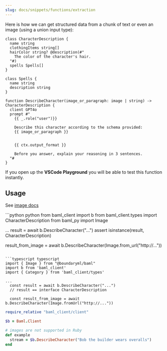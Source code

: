 ```yaml
---
slug: docs/snippets/functions/extraction
---
```


Here is how we can get structured data from a chunk of text or even an image (using a union input type):

```baml BAML
class CharacterDescription {
  name string
  clothingItems string[]
  hairColor string? @description(#"
    The color of the character's hair.
  "#)
  spells Spells[]
}

class Spells {
  name string
  description string
} 

function DescribeCharacter(image_or_paragraph: image | string) -> CharacterDescription {
  client GPT4o
  prompt #"
    {{ _.role("user")}}
    
    Describe this character according to the schema provided:
    {{ image_or_paragraph }}


    {{ ctx.output_format }}

    Before you answer, explain your reasoning in 3 sentences.
  "#
}
```

If you open up the **VSCode Playground** you will be able to test this function instantly.

## Usage

See [image docs](/docs/snippets/supported-types#image)

<CodeBlocks>
```python python
from baml_client import b
from baml_client.types import CharacterDescription
from baml_py import Image

...
  result = await b.DescribeCharacter("...")
  assert isinstance(result, CharacterDescription)

  result_from_image = await b.DescribeCharacter(Image.from_url("http://..."))
```

```typescript typescript
import { Image } from "@boundaryml/baml"
import b from 'baml_client'
import { Category } from 'baml_client/types'

...
  const result = await b.DescribeCharacter("...")
  // result == interface CharacterDescription

  const result_from_image = await b.DescribeCharacter(Image.fromUrl("http://..."))
```

```ruby ruby
require_relative "baml_client/client"

$b = Baml.Client

# images are not supported in Ruby
def example
  stream = $b.DescribeCharacter("Bob the builder wears overalls")
end
```
</CodeBlocks>